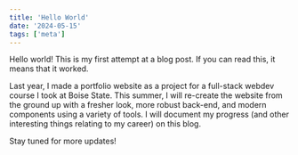 ```yaml
---
title: 'Hello World'
date: '2024-05-15'
tags: ['meta']
---
```

Hello world! This is my first attempt at a blog post. If you can read this, it means that it worked.

Last year, I made a portfolio website as a project for a full-stack webdev course I took at Boise State. This summer, I will re-create the website from the ground up with a fresher look, more robust back-end, and modern components using a variety of tools. I will document my progress (and other interesting things relating to my career) on this blog. 

Stay tuned for more updates!
